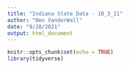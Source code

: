 ```yaml
---
title: "Indiana State Data - 10_3_21"
author: "Ben VanderWall"
date: "9/28/2021"
output: html_document
---
```


```r
knitr::opts_chunk$set(echo = TRUE)
library(tidyverse)
```


```r

```

